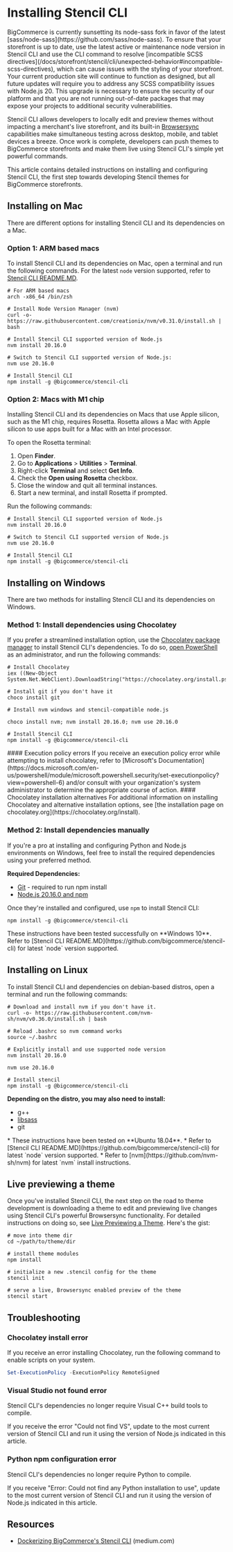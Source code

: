 # Installing Stencil CLI

<Callout type="warning">
BigCommerce is currently sunsetting its node-sass fork in favor of the latest [sass/node-sass](https://github.com/sass/node-sass). To ensure that your storefront is up to date, use the latest active or maintenance node version in Stencil CLI and use the CLI command to resolve [incompatible SCSS directives](/docs/storefront/stencil/cli/unexpected-behavior#incompatible-scss-directives), which can cause issues with the styling of your storefront. Your current production site will continue to function as designed, but all future updates will require you to address any SCSS compatibility issues with Node.js 20. This upgrade is necessary to ensure the security of our platform and that you are not running out-of-date packages that may expose your projects to additional security vulnerabilities.

</Callout>


Stencil CLI allows developers to locally edit and preview themes without impacting a merchant's live storefront, and its built-in [Browsersync](https://github.com/bigcommerce/browser-sync) capabilities make simultaneous testing across desktop, mobile, and tablet devices a breeze. Once work is complete, developers can push themes to BigCommerce storefronts and make them live using Stencil CLI's simple yet powerful commands.


This article contains detailed instructions on installing and configuring Stencil CLI, the first step towards developing Stencil themes for BigCommerce storefronts.


## Installing on Mac

There are different options for installing Stencil CLI and its dependencies on a Mac.

### Option 1: ARM based macs

To install Stencil CLI and its dependencies on Mac, open a terminal and run the following commands. For the latest `node` version supported, refer to [Stencil CLI README.MD](https://github.com/bigcommerce/stencil-cli). 

```shell showLineNumbers copy
# For ARM based macs
arch -x86_64 /bin/zsh

# Install Node Version Manager (nvm)
curl -o- https://raw.githubusercontent.com/creationix/nvm/v0.31.0/install.sh | bash

# Install Stencil CLI supported version of Node.js
nvm install 20.16.0

# Switch to Stencil CLI supported version of Node.js:
nvm use 20.16.0

# Install Stencil CLI
npm install -g @bigcommerce/stencil-cli
```

### Option 2: Macs with M1 chip

Installing Stencil CLI and its dependencies on Macs that use Apple silicon, such as the M1 chip, requires Rosetta. Rosetta allows a Mac with Apple silicon to use apps built for a Mac with an Intel processor.

To open the Rosetta terminal:

1. Open **Finder**.
2. Go to **Applications** > **Utilities** > **Terminal**.
3. Right-click **Terminal** and select **Get Info**.
4. Check the **Open using Rosetta** checkbox.
5. Close the window and quit all terminal instances.
6. Start a new terminal, and install Rosetta if prompted.

Run the following commands:

```shell showLineNumbers copy
# Install Stencil CLI supported version of Node.js
nvm install 20.16.0

# Switch to Stencil CLI supported version of Node.js
nvm use 20.16.0

# Install Stencil CLI
npm install -g @bigcommerce/stencil-cli
```


## Installing on Windows
There are two methods for installing Stencil CLI and its dependencies on Windows.


### Method 1: Install dependencies using Chocolatey
If you prefer a streamlined installation option, use the [Chocolatey package manager](https://chocolatey.org/install) to install Stencil CLI's dependencies. To do so, [open PowerShell](https://docs.microsoft.com/en-us/powershell/scripting/getting-started/starting-windows-powershell?view=powershell-6) as an administrator, and run the following commands:


```shell showLineNumbers copy
# Install Chocolatey
iex ((New-Object System.Net.WebClient).DownloadString("https://chocolatey.org/install.ps1"))

# Install git if you don't have it
choco install git

# Install nvm windows and stencil-compatible node.js

choco install nvm; nvm install 20.16.0; nvm use 20.16.0

# Install Stencil CLI
npm install -g @bigcommerce/stencil-cli
```

<Callout type="warning">
 #### Execution policy errors
 If you receive an execution policy error while attempting to install chocolatey, refer to [Microsoft's Documentation](https://docs.microsoft.com/en-us/powershell/module/microsoft.powershell.security/set-executionpolicy?view=powershell-6) and/or consult with your organization's system administrator to determine the appropriate course of action.
</Callout>

<Callout type="warning">
 #### Chocolatey installation alternatives
 For additional information on installing Chocolatey and alternative installation options, see [the installation page on chocolatey.org](https://chocolatey.org/install).
 </Callout>

### Method 2: Install dependencies manually

If you're a pro at installing and configuring Python and Node.js environments on Windows, feel free to install the required dependencies using your preferred method.

**Required Dependencies:**
* [Git](https://git-scm.com/downloads) - required to run npm install
* [Node.js 20.16.0 and npm](https://nodejs.org/en/download/releases/) 

Once they're installed and configured, use `npm` to install Stencil CLI:

```shell  copy
npm install -g @bigcommerce/stencil-cli
```

<Callout type="info">
 These instructions have been tested successfully on **Windows 10**.
 Refer to [Stencil CLI README.MD](https://github.com/bigcommerce/stencil-cli) for latest `node` version supported.
 </Callout>

## Installing on Linux

To install Stencil CLI and dependencies on debian-based distros, open a terminal and run the following commands:

```shell showLineNumbers copy
# Download and install nvm if you don't have it.
curl -o- https://raw.githubusercontent.com/nvm-sh/nvm/v0.36.0/install.sh | bash

# Reload .bashrc so nvm command works
source ~/.bashrc

# Explicitly install and use supported node version
nvm install 20.16.0

nvm use 20.16.0

# Install stencil
npm install -g @bigcommerce/stencil-cli
```

**Depending on the distro, you may also need to install:**
* g++
* [libsass](https://sass-lang.com/libsass)
* git

<Callout type="info">
 * These instructions have been tested on **Ubuntu 18.04**.
 * Refer to [Stencil CLI README.MD](https://github.com/bigcommerce/stencil-cli) for latest `node` version supported.
 * Refer to [nvm](https://github.com/nvm-sh/nvm) for latest `nvm` install instructions.
</Callout>

## Live previewing a theme

Once you've installed Stencil CLI, the next step on the road to theme development is downloading a theme to edit and previewing live changes using Stencil CLI's powerful Browsersync functionality. For detailed instructions on doing so, see [Live Previewing a Theme](/docs/storefront/stencil/cli/development-server). Here's the gist:


```shell showLineNumbers copy
# move into theme dir
cd ~/path/to/theme/dir

# install theme modules
npm install

# initialize a new .stencil config for the theme
stencil init

# serve a live, Browsersync enabled preview of the theme
stencil start
```
## Troubleshooting

### Chocolatey install error
If you receive an error installing Chocolatey, run the following command to enable scripts on your system.

```powershell copy
Set-ExecutionPolicy -ExecutionPolicy RemoteSigned
```

### Visual Studio not found error

Stencil CLI's dependencies no longer require Visual C++ build tools to compile. 

If you receive the error "Could not find VS", update to the most current version of Stencil CLI and run it using the version of Node.js indicated in this article.


### Python npm configuration error

Stencil CLI's dependencies no longer require Python to compile. 

If you receive "Error: Could not find any Python installation to use", update to the most current version of Stencil CLI and run it using the version of Node.js indicated in this article.


## Resources

* [Dockerizing BigCommerce's Stencil CLI](https://medium.com/bigcommerce-developer-blog/dockerizing-bigcommerces-stencil-cli-f508ddc0c3c0) (medium.com)
